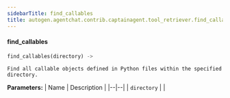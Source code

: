 ```yaml
---
sidebarTitle: find_callables
title: autogen.agentchat.contrib.captainagent.tool_retriever.find_callables
---
```


<code class="doc-symbol doc-symbol-heading doc-symbol-function"></code>
#### find_callables

```python
find_callables(directory) -> 
```

    Find all callable objects defined in Python files within the specified directory.

<b>Parameters:</b>
| Name | Description |
|--|--|
| `directory` |  |

<br />